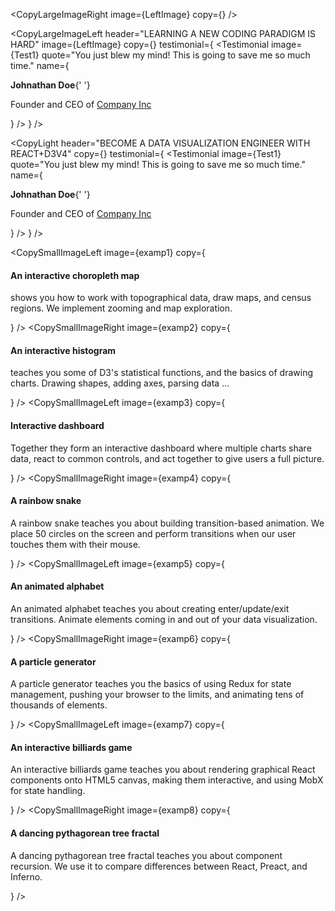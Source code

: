 

<Hero />

<CopyLargeImageRight image={LeftImage} copy={<CopyLargeImageRightText />} />

<CopyLargeImageLeft
  header="LEARNING A NEW CODING PARADIGM IS HARD"
  image={LeftImage}
  copy={<CopyLargeImageLeftText />}
  testimonial={
    <Testimonial
      image={Test1}
      quote="You just blew my mind! This is going to save me so much time."
      name={
        <div>
          <p className="name">
            <strong>Johnathan Doe</strong>{' '}
          </p>
          <p className="company">
            Founder and CEO of <a href="/">Company Inc</a>
          </p>
        </div>
      }
    />
  }
/>

<CopyLight
  header="BECOME A DATA VISUALIZATION ENGINEER WITH REACT+D3V4"
  copy={<CopyLightText />}
  testimonial={
    <Testimonial
      image={Test1}
      quote="You just blew my mind! This is going to save me so much time."
      name={
        <div>
          <p className="name">
            <strong>Johnathan Doe</strong>{' '}
          </p>
          <p className="company">
            Founder and CEO of <a href="/">Company Inc</a>
          </p>
        </div>
      }
    />
  }
/>

<CopyLight header="REACT+D3V4 GIVES YOU PRACTICAL EXAMPLES 👇" />

<CopySmallImageLeft 
  image={examp1}
  copy={
    <div>
        <h4>An interactive choropleth map</h4>
        <p>
          shows you how to work with topographical data, draw maps, and census regions. We implement zooming and map exploration.
        </p>
      </div>
}
/>
<CopySmallImageRight 
  image={examp2}
  copy={
    <div>
        <h4>An interactive histogram</h4>
        <p>
          teaches you some of D3's statistical functions, and the basics of drawing charts. Drawing shapes, adding axes, parsing data ...
        </p>
      </div>
  }
/>
<CopySmallImageLeft 
  image={examp3}
  copy={
    <div>
        <h4>Interactive dashboard </h4>
        <p>
          Together they form an interactive dashboard where multiple charts share data, react to common controls, and act together to give users a full picture.
        </p>
      </div>
}
/>
<CopySmallImageRight 
  image={examp4}
  copy={
    <div>
        <h4>A rainbow snake</h4>
        <p>
          A rainbow snake teaches you about building transition-based animation. We place 50 circles on the screen and perform transitions when our user touches them with their mouse.
        </p>
      </div>
  }
/>
<CopySmallImageLeft 
  image={examp5}
  copy={
    <div>
        <h4>An animated alphabet</h4>
        <p>
          An animated alphabet teaches you about creating enter/update/exit transitions. Animate elements coming in and out of your data visualization.
        </p>
      </div>
}
/>
<CopySmallImageRight 
  image={examp6}
  copy={
    <div>
        <h4>A particle generator</h4>
        <p>
          A particle generator teaches you the basics of using Redux for state management, pushing your browser to the limits, and animating tens of thousands of elements.
        </p>
      </div>
  }
/>
<CopySmallImageLeft 
  image={examp7}
  copy={
    <div>
        <h4>An interactive billiards game</h4>
        <p>
          An interactive billiards game teaches you about rendering graphical React components onto HTML5 canvas, making them interactive, and using MobX for state handling.
        </p>
      </div>
}
/>
<CopySmallImageRight 
  image={examp8}
  copy={
    <div>
        <h4>A dancing pythagorean tree fractal</h4>
        <p>
          A dancing pythagorean tree fractal teaches you about component recursion. We use it to compare differences between React, Preact, and Inferno.
        </p>
      </div>
  }
/>

<ReadChapter />

